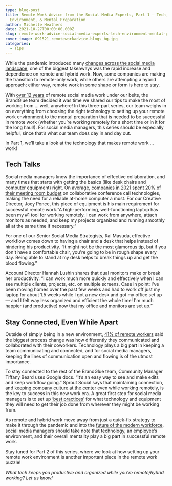```yaml
---
type: blog-post
title: Remote Work Advice from the Social Media Experts, Part 1 — Tech,
  Environment, & Mental Preparation
author: Michelle Heathers
date: 2021-10-27T00:00:00.000Z
slug: remote-work-advice-social-media-experts-tech-environment-mental-preparation
cover_image: 091521_remoteworkadvice-blogs_bg.jpg
categories:
  - Tips
---
```

While the pandemic introduced many [changes across the social media landscape](https://brandglue.com/blog/mid-year-round-up-major-social-media-changes-of-2020-so-far/), one of the biggest takeaways was the rapid increase and dependence on remote and hybrid work. Now, some companies are making the transition to remote-only work, while others are attempting a hybrid approach; either way, remote work in some shape or form is here to stay.

With [over 12 years](https://brandglue.com/about/) of remote social media work under our belts, the BrandGlue team decided it was time we shared our tips to make the most of working from … well, anywhere! In this three-part series, our team weighs in on everything from choosing the right technology to setting up your remote work environment to the mental preparation that is needed to be successful in remote work (whether you’re working remotely for a short time or in it for the long haul!). For social media managers, this series should be especially helpful, since that’s what our team does day in and day out.

In Part 1, we’ll take a look at the technology that makes remote work … work!

## Tech Talks

Social media managers know the importance of effective collaboration, and many times that starts with getting the basics (like desk chairs and computer equipment) right. On average, [companies in 2021 spent 20% of their meeting room budget](https://www.forbes.com/sites/forbesbusinesscouncil/2021/03/19/10-remote-workplace-trends-to-look-out-for-in-2021/?sh=37b559672ffd) on collaborative conference call technologies, making the need for a reliable at-home computer a must. For our Creative Director, Joey Ponce, this piece of equipment is his main requirement for successful remote work.“A high-performing, well-functioning laptop has been my #1 tool for working remotely. I can work from anywhere, attach monitors as needed, and keep my projects organized and running smoothly all at the same time if necessary.”

For one of our Senior Social Media Strategists, Rai Masuda, effective workflow comes down to having a chair and a desk that helps instead of hindering his productivity. “It might not be the most glamorous tip, but if you don't have a comfortable chair, you're going to be in rough shape every day. Being able to stand at my desk helps to break things up and get the blood flowing.”

Account Director Hannah Lushin shares that dual monitors make or break her productivity. “I can work much more quickly and effectively when I can see multiple clients, projects, etc. on multiple screens. Case in point: I've been moving homes over the past few weeks and had to work off just my laptop for about 1.5 weeks while I got a new desk and got my office set up — and I felt way less organized and efficient the whole time! I'm much happier (and productive) now that my office and monitors are set up.”

## Stay Connected, Even While Apart

Outside of simply being in a new environment, [41% of remote workers](https://buffer.com/2021-state-of-remote-work) said the biggest process change was how differently they communicated and collaborated with their coworkers. Technology plays a big part in keeping a team communicating and connected, and for social media managers, keeping the lines of communication open and flowing is of the utmost importance.

To stay connected to the rest of the BrandGlue team, Community Manager Tiffany Beard uses Google docs. “It’s an easy way to see and make edits and keep workflow going.” Sprout Social says that maintaining connection, and [keeping company culture at the center](https://sproutsocial.com/insights/remote-work/) even while working remotely, is the key to success in this new work era. A great first step for social media managers is to set up [‘best practices’](https://socialmediaexplorer.com/business-innovation-2/8-tips-for-managing-your-social-media-team-remotely/) for what technology and equipment they will need to get their job done from wherever they might be working from.

As remote and hybrid work move away from just a quick-fix strategy to make it through the pandemic and into the [future of the modern workforce](https://www.nytimes.com/2021/08/31/upshot/remote-work.html), social media managers should take note that technology, an employee’s environment, and their overall mentality play a big part in successful remote work.

Stay tuned for Part 2 of this series, where we look at how setting up your remote work environment is another important piece in the remote work puzzle!

*What tech keeps you productive and organized while you’re remote/hybrid working? Let us know!*
